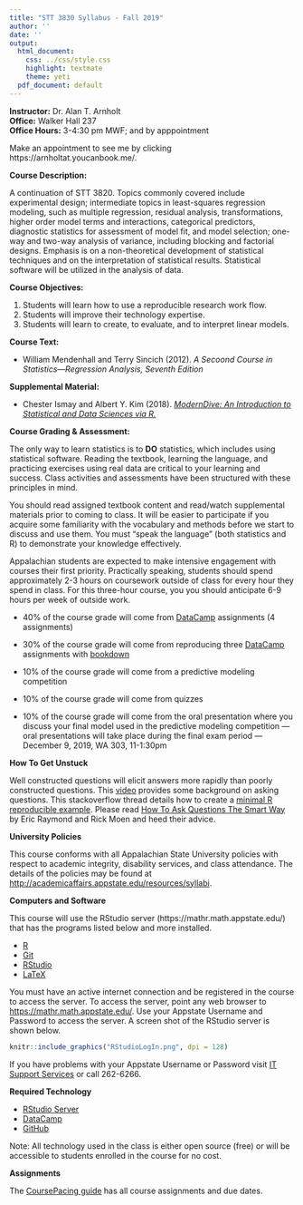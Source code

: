 ```yaml
---
title: "STT 3830 Syllabus - Fall 2019"
author: ''
date: ''
output:
  html_document:
    css: ../css/style.css
    highlight: textmate
    theme: yeti
  pdf_document: default
---
```


**Instructor:**  Dr. Alan T. Arnholt    
**Office:** Walker Hall 237      
**Office Hours:** 3-4:30 pm MWF; and by apppointment

Make an appointment to see me by clicking https://arnholtat.youcanbook.me/.


**Course Description:**  

A continuation of STT 3820. Topics commonly covered include experimental design; intermediate topics in least-squares regression modeling, such as multiple regression, residual analysis, transformations, higher order model terms and interactions, categorical predictors, diagnostic statistics for assessment of model fit, and model selection; one-way and two-way analysis of variance, including blocking and factorial designs. Emphasis is on a non-theoretical development of statistical techniques and on the interpretation of statistical results. Statistical software will be utilized in the analysis of data. 

**Course Objectives:**

1. Students will learn how to use a reproducible research work flow.
2. Students will improve their technology expertise.
3. Students will learn to create, to evaluate, and to interpret linear models.




**Course Text:**

* William Mendenhall and Terry Sincich (2012). _A Secoond Course in Statistics---Regression Analysis, Seventh Edition_

**Supplemental Material:**

* Chester Ismay and Albert Y. Kim (2018). [_ModernDive: An Introduction to Statistical and Data Sciences via R._](htpps://moderndive.com)



**Course Grading & Assessment:**

The only way to learn statistics is to **DO** statistics, which includes using statistical software. Reading the textbook, learning the language, and practicing exercises using real data are critical to your learning and success. Class activities and assessments have been structured with these principles in mind.

You should read assigned textbook content and read/watch supplemental materials prior to coming to class. It will be easier to participate if you acquire some familiarity with the vocabulary and methods before we start to discuss and use them. You must “speak the language” (both statistics and R) to demonstrate your knowledge effectively.

Appalachian students are expected to make intensive engagement with courses their first priority. Practically speaking, students should spend approximately 2-3 hours on coursework outside of class for every hour they spend in class. For this three-hour course, you you should anticipate 6-9 hours per week of outside work.


* 40% of the course grade will come from [DataCamp](https://www.datacamp.com/) assignments (4 assignments)

* 30% of the course grade will come from reproducing three [DataCamp](https://www.datacamp.com/) assignments with [bookdown](https://bookdown.org/yihui/bookdown/)

* 10% of the course grade will come from a predictive modeling competition

* 10% of the course grade will come from quizzes

* 10% of the course grade will come from the oral presentation where you discuss your final model used in the predictive modeling competition --- oral presentations will take place during the final exam period --- December 9, 2019, WA 303, 11-1:30pm



**How To Get Unstuck**

Well constructed questions will elicit answers more rapidly than poorly constructed questions.  This [video](https://www.youtube.com/watch?v=ZFaWxxzouCY&list=PLjTlxb-wKvXNSDfcKPFH2gzHGyjpeCZmJ&index=3) provides some background on asking questions.  This stackoverflow thread details how to create a [minimal R reproducible example](http://stackoverflow.com/questions/5963269/how-to-make-a-great-r-reproducible-example/5963610#5963610). Please read [How To Ask Questions The Smart Way](http://www.catb.org/~esr/faqs/smart-questions.html) by Eric Raymond and Rick Moen and heed their advice.


**University Policies**

This course conforms with all Appalachian State University policies with respect to academic integrity, disability services, and class attendance.  The details of the policies may be found at <http://academicaffairs.appstate.edu/resources/syllabi>.


**Computers and Software**

This course will use the RStudio server  (https://mathr.math.appstate.edu/) that has the programs listed below and more installed.

* [R](https://cran.r-project.org) 
* [Git](https://git-scm.com/downloads) 
* [RStudio](https://www.rstudio.com/products/rstudio/download/)
* [LaTeX](https://www.ctan.org/starter)

You must have an active internet connection and be registered in the course to access the server. To access the server, point any web browser to <https://mathr.math.appstate.edu/>.  Use your Appstate Username and Password to access the server.  A screen shot of the RStudio server is shown below.


```r
knitr::include_graphics("RStudioLogIn.png", dpi = 128)
```



If you have problems with your Appstate Username or Password visit [IT Support Services](http://support.appstate.edu/) or call 262-6266.

**Required Technology**

* [RStudio Server](https://mathr.math.appstate.edu/)
* [DataCamp](https://www.datacamp.com/)
* [GitHub](https://github.com/)


Note: All technology used in the class is either open source (free) or will be accessible to students enrolled in the course for no cost.

**Assignments**

The [CoursePacing guide](../CoursePacing/CoursePacingSTT3840Fall2019.html) has all course assignments and due dates.

